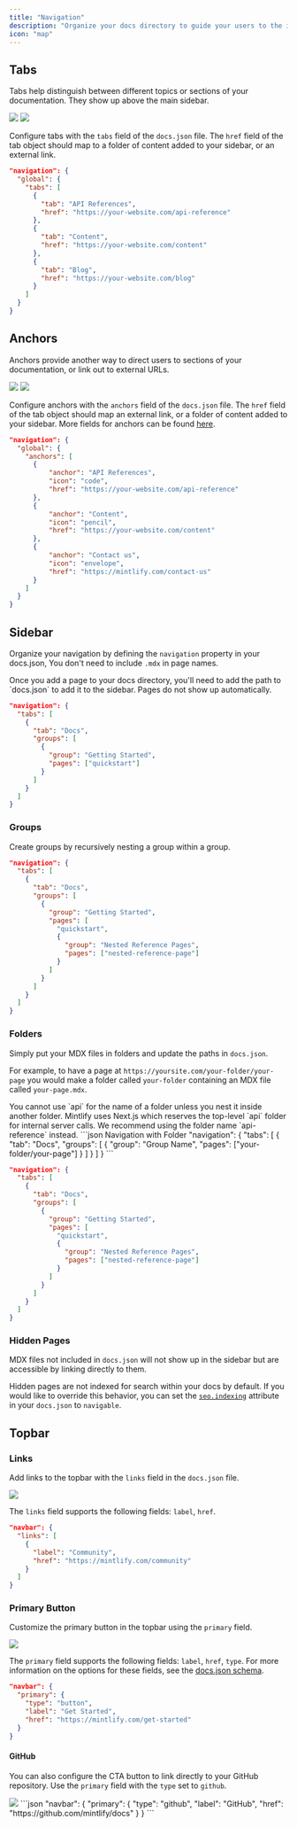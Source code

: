```yaml
---
title: "Navigation"
description: "Organize your docs directory to guide your users to the information they need "
icon: "map"
---
```


## Tabs

Tabs help distinguish between different topics or sections of your
documentation. They show up above the main sidebar.

<Frame>
  <img className="block dark:hidden rounded-md" src="/images/tabs-light.png" />

  <img className="hidden dark:block rounded-md" src="/images/tabs-dark.png" />
</Frame>

Configure tabs with the `tabs` field of the `docs.json` file. The `href` field of
the tab object should map to a folder of content added to your sidebar, or an
external link.

```json
"navigation": {
  "global": {
    "tabs": [
      {
        "tab": "API References",
        "href": "https://your-website.com/api-reference"
      },
      {
        "tab": "Content",
        "href": "https://your-website.com/content"
      },
      {
        "tab": "Blog",
        "href": "https://your-website.com/blog"
      }
    ]
  }
}
```

## Anchors

Anchors provide another way to direct users to sections of your documentation,
or link out to external URLs.

<Frame>
  <img className="block dark:hidden rounded-md" src="/images/anchor-light.png" />

  <img className="hidden dark:block rounded-md" src="/images/anchor-dark.png" />
</Frame>

Configure anchors with the `anchors` field of the `docs.json` file. The `href`
field of the tab object should map an external link, or a folder of content
added to your sidebar. More fields for anchors can be found
[here](/settings/global).

```json
"navigation": {
  "global": {
    "anchors": [
      {
          "anchor": "API References",
          "icon": "code",
          "href": "https://your-website.com/api-reference"
      },
      {
          "anchor": "Content",
          "icon": "pencil",
          "href": "https://your-website.com/content"
      },
      {
          "anchor": "Contact us",
          "icon": "envelope",
          "href": "https://mintlify.com/contact-us"
      }
    ]
  }
}
```

## Sidebar

Organize your navigation by defining the `navigation` property in your
docs.json, You don't need to include `.mdx` in page names.

<Info>
  Once you add a page to your docs directory, you'll need to add the path to
  `docs.json` to add it to the sidebar. Pages do not show up automatically.
</Info>

```json Regular Navigation
"navigation": {
  "tabs": [
    {
      "tab": "Docs",
      "groups": [
        {
          "group": "Getting Started",
          "pages": ["quickstart"]
        }
      ]
    }
  ]
}
```

### Groups

Create groups by recursively nesting a group within a group.
```json Nested Navigation
"navigation": {
  "tabs": [
    {
      "tab": "Docs",
      "groups": [
        {
          "group": "Getting Started",
          "pages": [
            "quickstart",
            {
              "group": "Nested Reference Pages",
              "pages": ["nested-reference-page"]
            }
          ]
        }
      ]
    }
  ]
}
```

### Folders

Simply put your MDX files in folders and update the paths in `docs.json`.

For example, to have a page at `https://yoursite.com/your-folder/your-page` you
would make a folder called `your-folder` containing an MDX file called
`your-page.mdx`.

<Warning>
  You cannot use `api` for the name of a folder unless you nest it inside
  another folder. Mintlify uses Next.js which reserves the top-level `api`
  folder for internal server calls. We recommend using the folder name
  `api-reference` instead.
</Warning>

<CodeGroup>
```json Navigation with Folder
"navigation": {
  "tabs": [
    {
      "tab": "Docs",
      "groups": [
        {
          "group": "Group Name",
          "pages": ["your-folder/your-page"]
        }
      ]
    }
  ]
}
```

```json Nested Navigation
"navigation": {
  "tabs": [
    {
      "tab": "Docs",
      "groups": [
        {
          "group": "Getting Started",
          "pages": [
            "quickstart",
            {
              "group": "Nested Reference Pages",
              "pages": ["nested-reference-page"]
            }
          ]
        }
      ]
    }
  ]
}
```

</CodeGroup>

### Hidden Pages

MDX files not included in `docs.json` will not show up in the sidebar but are
accessible by linking directly to them.

Hidden pages are not indexed for search within your docs by default. If you
would like to override this behavior, you can set the
[`seo.indexing`](/settings/global#param-indexing) attribute
in your `docs.json` to `navigable`.

## Topbar

### Links

Add links to the topbar with the `links` field in the `docs.json` file.

<Frame>
  <img className="block rounded-md" src="/images/topbar-links.png" />
</Frame>

The `links` field supports the following fields: `label`, `href`.
```json
"navbar": {
  "links": [
    {
      "label": "Community",
      "href": "https://mintlify.com/community"
    }
  ]
}
```

### Primary Button

Customize the primary button in the topbar using the `primary`
field.

<Frame>
  <img className="block rounded-md" src="/images/topbar-cta-get-started.png" />
</Frame>

The `primary` field supports the following fields: `label`, `href`, `type`. For more information on the options for these fields, see the [docs.json schema](/settings/global#param-navbar).
```json
"navbar": {
  "primary": {
    "type": "button",
    "label": "Get Started",
    "href": "https://mintlify.com/get-started"
  }
}
```

#### GitHub

You can also configure the CTA button to link directly to your GitHub
repository. Use the `primary` field with the `type` set to `github`.

<Frame>
  <img className="block rounded-md" src="/images/topbar-cta-github.png" />
</Frame>
```json
"navbar": {
  "primary": {
    "type": "github",
    "label": "GitHub",
    "href": "https://github.com/mintlify/docs"
  }
}
```

